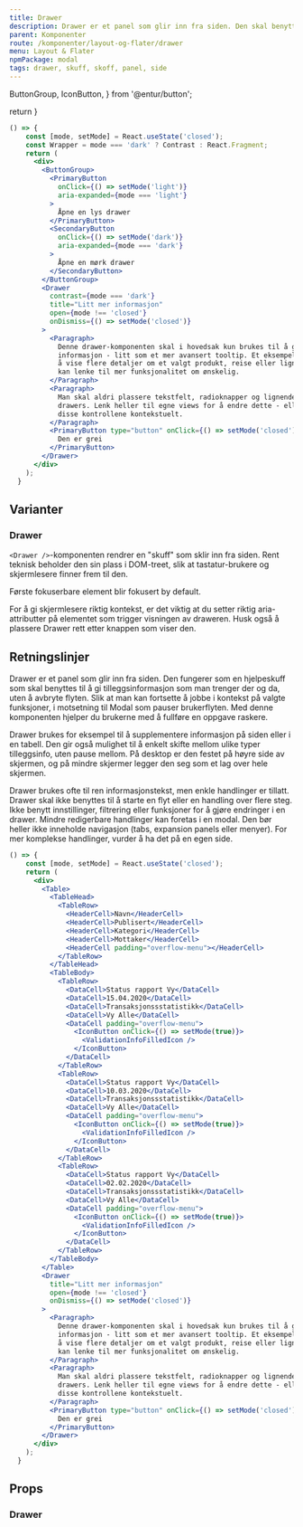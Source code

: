 ```yaml
---
title: Drawer
description: Drawer er et panel som glir inn fra siden. Den skal benyttes til å gi tilleggsinformasjon som man trenger der og da, uten å avbryte flyten.
parent: Komponenter
route: /komponenter/layout-og-flater/drawer
menu: Layout & Flater
npmPackage: modal
tags: drawer, skuff, skoff, panel, side
---
```


  ButtonGroup,
  IconButton,
} from '@entur/button';

  return <SEO title={props.pageContext.frontmatter.title} description={props.pageContext.frontmatter.description} pathname={props.pageContext.frontmatter.route} />
}

<PageHeader />

```jsx
() => {
    const [mode, setMode] = React.useState('closed');
    const Wrapper = mode === 'dark' ? Contrast : React.Fragment;
    return (
      <div>
        <ButtonGroup>
          <PrimaryButton
            onClick={() => setMode('light')}
            aria-expanded={mode === 'light'}
          >
            Åpne en lys drawer
          </PrimaryButton>
          <SecondaryButton
            onClick={() => setMode('dark')}
            aria-expanded={mode === 'dark'}
          >
            Åpne en mørk drawer
          </SecondaryButton>
        </ButtonGroup>
        <Drawer
          contrast={mode === 'dark'}
          title="Litt mer informasjon"
          open={mode !== 'closed'}
          onDismiss={() => setMode('closed')}
        >
          <Paragraph>
            Denne drawer-komponenten skal i hovedsak kun brukes til å gi mer
            informasjon - litt som et mer avansert tooltip. Et eksempel kan være
            å vise flere detaljer om et valgt produkt, reise eller lignende. Du
            kan lenke til mer funksjonalitet om ønskelig.
          </Paragraph>
          <Paragraph>
            Man skal aldri plassere tekstfelt, radioknapper og lignende i
            drawers. Lenk heller til egne views for å endre dette - eller tilby
            disse kontrollene kontekstuelt.
          </Paragraph>
          <PrimaryButton type="button" onClick={() => setMode('closed')}>
            Den er grei
          </PrimaryButton>
        </Drawer>
      </div>
    );
  }
```

## Varianter

### Drawer

`<Drawer />`-komponenten rendrer en "skuff" som sklir inn fra siden. Rent teknisk beholder den sin plass i DOM-treet, slik at tastatur-brukere og skjermlesere finner frem til den.

Første fokuserbare element blir fokusert by default.

<BannerAlertBox variant="information" title="Husk på aria-attributtene!">
  For å gi skjermlesere riktig kontekst, er det viktig at du setter riktig
  aria-attributter på elementet som trigger visningen av draweren. Husk også å
  plassere <CodeText>Drawer</CodeText> rett etter knappen som viser den.
</BannerAlertBox>

## Retningslinjer

Drawer er et panel som glir inn fra siden.
Den fungerer som en hjelpeskuff som skal benyttes til å gi tilleggsinformasjon som man trenger der og da,
uten å avbryte flyten. Slik at man kan fortsette å jobbe i kontekst på valgte funksjoner, i motsetning til Modal som pauser brukerflyten.
Med denne komponenten hjelper du brukerne med å fullføre en oppgave raskere.

Drawer brukes for eksempel til å supplementere informasjon på siden eller i en tabell.
Den gir også mulighet til å enkelt skifte mellom ulike typer tilleggsinfo, uten pause mellom.
På desktop er den festet på høyre side av skjermen, og på mindre skjermer legger den seg som et lag over hele skjermen.

Drawer brukes ofte til ren informasjonstekst, men enkle handlinger er tillatt.
Drawer skal ikke benyttes til å starte en flyt eller en handling over flere steg. Ikke benytt innstillinger,
filtrering eller funksjoner for å gjøre endringer i en drawer. Mindre redigerbare handlinger kan foretas i en modal.
Den bør heller ikke inneholde navigasjon (tabs, expansion panels eller menyer). For mer komplekse handlinger, vurder å ha det på en egen side.

```jsx
() => {
    const [mode, setMode] = React.useState('closed');
    return (
      <div>
        <Table>
          <TableHead>
            <TableRow>
              <HeaderCell>Navn</HeaderCell>
              <HeaderCell>Publisert</HeaderCell>
              <HeaderCell>Kategori</HeaderCell>
              <HeaderCell>Mottaker</HeaderCell>
              <HeaderCell padding="overflow-menu"></HeaderCell>
            </TableRow>
          </TableHead>
          <TableBody>
            <TableRow>
              <DataCell>Status rapport Vy</DataCell>
              <DataCell>15.04.2020</DataCell>
              <DataCell>Transaksjonssstatistikk</DataCell>
              <DataCell>Vy Alle</DataCell>
              <DataCell padding="overflow-menu">
                <IconButton onClick={() => setMode(true)}>
                  <ValidationInfoFilledIcon />
                </IconButton>
              </DataCell>
            </TableRow>
            <TableRow>
              <DataCell>Status rapport Vy</DataCell>
              <DataCell>10.03.2020</DataCell>
              <DataCell>Transaksjonssstatistikk</DataCell>
              <DataCell>Vy Alle</DataCell>
              <DataCell padding="overflow-menu">
                <IconButton onClick={() => setMode(true)}>
                  <ValidationInfoFilledIcon />
                </IconButton>
              </DataCell>
            </TableRow>
            <TableRow>
              <DataCell>Status rapport Vy</DataCell>
              <DataCell>02.02.2020</DataCell>
              <DataCell>Transaksjonssstatistikk</DataCell>
              <DataCell>Vy Alle</DataCell>
              <DataCell padding="overflow-menu">
                <IconButton onClick={() => setMode(true)}>
                  <ValidationInfoFilledIcon />
                </IconButton>
              </DataCell>
            </TableRow>
          </TableBody>
        </Table>
        <Drawer
          title="Litt mer informasjon"
          open={mode !== 'closed'}
          onDismiss={() => setMode('closed')}
        >
          <Paragraph>
            Denne drawer-komponenten skal i hovedsak kun brukes til å gi mer
            informasjon - litt som et mer avansert tooltip. Et eksempel kan være
            å vise flere detaljer om et valgt produkt, reise eller lignende. Du
            kan lenke til mer funksjonalitet om ønskelig.
          </Paragraph>
          <Paragraph>
            Man skal aldri plassere tekstfelt, radioknapper og lignende i
            drawers. Lenk heller til egne views for å endre dette - eller tilby
            disse kontrollene kontekstuelt.
          </Paragraph>
          <PrimaryButton type="button" onClick={() => setMode('closed')}>
            Den er grei
          </PrimaryButton>
        </Drawer>
      </div>
    );
  }
```

## Props

### Drawer

<ImportStatement imports="Drawer" packageName={props.pageContext.frontmatter.npmPackage} />
<Props componentName="Drawer" />
